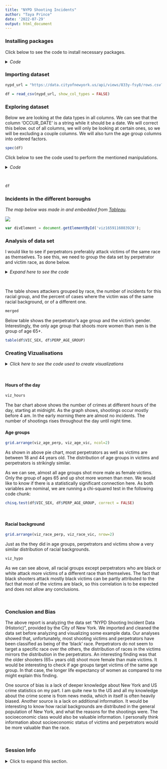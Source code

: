 ```yaml
---
title: "NYPD Shooting Incidents"
author: "Taya Prince"
date: '2022-07-29'
output: html_document
---
```

### Installing packages

Click below to see the code to install necessary packages.

<details>
  <summary>*Code*</summary>

```r
install.packages('tidyverse')
install.packages('lubridate')
install.packages("gridExtra")
library(tidyverse)
library(lubridate)
library(gridExtra)

#This setting disables a notification from the summarise function that is redundant in this case
options(dplyr.summarise.inform = FALSE)
```

</details>

### Importing dataset

```r
nypd_url = "https://data.cityofnewyork.us/api/views/833y-fsy8/rows.csv?accessType=DOWNLOAD"

df = read_csv(nypd_url, show_col_types = FALSE)
```

### Exploring dataset

Below we are looking at the data types in all columns. We can see that the column 'OCCUR_DATE' is a string while it should be a date. We will correct this below. out of all columns, we will only be looking at certain ones, so we will be excluding a couple columns. We will also turn the age group columns into ordered factors.

```r
spec(df)
```

Click below to see the code used to perform the mentioned manipulations.

<details>
  <summary>*Code*</summary>

```r

df = df %>% 
  select(c("OCCUR_DATE", 
           "OCCUR_TIME", 
           "BORO",
           "STATISTICAL_MURDER_FLAG",
           "PERP_AGE_GROUP",
           "PERP_SEX",
           "PERP_RACE",
           "VIC_AGE_GROUP",
           "VIC_SEX",
           "VIC_RACE")) %>%
  mutate(OCCUR_DATE = mdy(OCCUR_DATE))

df$PERP_AGE_GROUP = factor(df$PERP_AGE_GROUP, levels = c("<18", "18-24", "25-44", "45-64", "65+", "UNKNOWN"))
df$VIC_AGE_GROUP = factor(df$VIC_AGE_GROUP, levels = c("<18", "18-24", "25-44", "45-64", "65+", "UNKNOWN"))
df$PERP_RACE = factor(df$PERP_RACE)
df$PERP_SEX = factor(df$PERP_SEX)
df$VIC_RACE = factor(df$VIC_RACE)
df$VIC_SEX = factor(df$VIC_SEX)
df$BORO = factor(df$BORO)

```

</details>

</br>

```r
df
```



### Incidents in the different boroughs

*The map below was made in and embedded from [Tableau](https://public.tableau.com "Tableau Public").*

<div class='tableauPlaceholder' id='viz1659116083928' style='position: relative'><noscript><a href='#'><img alt=' ' src='https:&#47;&#47;public.tableau.com&#47;static&#47;images&#47;NY&#47;NYPDShootingIncidents_16591154717140&#47;Dashboard1&#47;1_rss.png' style='border: none' /></a></noscript><object class='tableauViz'  style='display:none;'><param name='host_url' value='https%3A%2F%2Fpublic.tableau.com%2F' /> <param name='embed_code_version' value='3' /> <param name='site_root' value='' /><param name='name' value='NYPDShootingIncidents_16591154717140&#47;Dashboard1' /><param name='tabs' value='yes' /><param name='toolbar' value='yes' /><param name='static_image' value='https:&#47;&#47;public.tableau.com&#47;static&#47;images&#47;NY&#47;NYPDShootingIncidents_16591154717140&#47;Dashboard1&#47;1.png' /> <param name='animate_transition' value='yes' /><param name='display_static_image' value='yes' /><param name='display_spinner' value='yes' /><param name='display_overlay' value='yes' /><param name='display_count' value='yes' /><param name='language' value='en-US' /></object></div>                

```js
var divElement = document.getElementById('viz1659116083928');                    var vizElement = divElement.getElementsByTagName('object')[0];                    if ( divElement.offsetWidth > 800 ) { vizElement.style.minWidth='1000px';vizElement.style.maxWidth='100%';vizElement.style.minHeight='850px';vizElement.style.maxHeight=(divElement.offsetWidth*0.75)+'px';} else if ( divElement.offsetWidth > 500 ) { vizElement.style.minWidth='1000px';vizElement.style.maxWidth='100%';vizElement.style.minHeight='850px';vizElement.style.maxHeight=(divElement.offsetWidth*0.75)+'px';} else { vizElement.style.width='100%';vizElement.style.minHeight='1000px';vizElement.style.maxHeight=(divElement.offsetWidth*1.77)+'px';}                     var scriptElement = document.createElement('script');                    scriptElement.src = 'https://public.tableau.com/javascripts/api/viz_v1.js';                    vizElement.parentNode.insertBefore(scriptElement, vizElement);                

```

### Analysis of data set

I would like to see if perpetrators preferably attack victims of the same race as themselves. To see this, we need to group the data set by perpetrator and victim race, as done below. 

<details>
  <summary>*Expand here to see the code*</summary>
```r

#creating two new dfs: grouped by perpetrator race and grouped by both perp. and vic. race
by_race_df = df[!(is.na(df$PERP_RACE)),] %>%
  group_by(PERP_RACE, VIC_RACE) %>%
  summarise(incidents = n()) 

by_perprace_df = df[!(is.na(df$PERP_RACE)),] %>%
  group_by(PERP_RACE) %>%
  summarise(incidents = n()) 

#creating new df containing incidents only when victim is same race as perpetrator
same_race = by_race_df[by_race_df$PERP_RACE==by_race_df$VIC_RACE,]

#merging the above two new dfs and deleting them
merged = merge(by_perprace_df, same_race, by = "PERP_RACE", all.x = TRUE)
rm(by_perprace_df)
rm(same_race)
rm(by_race_df)

#deleting VIC_RACE, not needed
merged = subset(merged, select = -VIC_RACE)

#renaming columns
merged = rename(merged, incidents = incidents.x, VIC_RACE_SAME = incidents.y)

#replacing NA with 0
merged = replace(merged, is.na(merged), 0)

#calculating 'other' column
merged$VIC_RACE_DIFF = with(merged, merged$incidents - merged$VIC_RACE_SAME)

#changing absolute values to percent
merged$VIC_RACE_SAME = merged$VIC_RACE_SAME/merged$incidents
merged$VIC_RACE_DIFF = merged$VIC_RACE_DIFF/merged$incidents

#remove Unknown

merged = merged[!merged$PERP_RACE=='UNKNOWN',]

```

</details>

</br>

The table shows attackers grouped by race, the number of incidents for this racial group, and the percent of cases where the victim was of the same racial background, or of a different one. 

```r
merged
```

Below table shows the perpetrator's age group and the victim's gender. Interestingly, the only age group that shoots more women than men is the group of age 65+.

```r
table(df$VIC_SEX, df$PERP_AGE_GROUP)
```

### Creating Vizualisations

<details>
  <summary>*Click here to see the code used to create visualizations*</summary>
  
```r

##############################
#pie chart races perp and vic#
##############################
temp = df[!(is.na(df$PERP_RACE)|df$PERP_RACE=="UNKNOWN"),] %>% group_by(PERP_RACE) %>% summarise(incidents = n())
viz_race_perp = ggplot(temp, aes(x = "", y = incidents, fill = PERP_RACE)) +
  geom_bar(stat="identity", width=1, color = "white") +
  coord_polar("y", start=0) + 
  theme_void() + 
  scale_fill_manual(name = "", values = c("#00455c", "#00636f", "#008067", "#3d9945", "#9ba910", "#ffa90a")) + 
  labs(title = "Perpetrator Race")

temp = df[!(is.na(df$VIC_RACE)|df$VIC_RACE=="UNKNOWN"),] %>% group_by(VIC_RACE) %>% summarise(incidents = n())
viz_race_vic = ggplot(temp, aes(x = "", y = incidents, fill = VIC_RACE)) +
  geom_bar(stat="identity", width=1, color = "white") +
  coord_polar("y", start=0) + 
  theme_void() + 
  scale_fill_manual(name = "", values = c("#00455c", "#00636f", "#008067", "#3d9945", "#9ba910", "#ffa90a")) + 
  labs(title = "Victim Race")

###################################
#pie chart age groups perp and vic#
###################################
temp = df[!(is.na(df$PERP_AGE_GROUP)|df$PERP_AGE_GROUP=="UNKNOWN"),] %>% group_by(PERP_AGE_GROUP) %>% summarise(incidents = n())
viz_age_perp = ggplot(temp, aes(x = "", y = incidents, fill = PERP_AGE_GROUP)) +
  geom_bar(stat="identity", width=1, color = "white") +
  coord_polar("y", start=0) + 
  theme_void() + 
  scale_fill_manual(name = "", values = c("#00455c", "#006b70", "#008d58", "#84a620", "#ffa90a")) + 
  labs(title = "Perpetrator Age Groups")

temp = df[!(is.na(df$VIC_AGE_GROUP)|df$VIC_AGE_GROUP=="UNKNOWN"),] %>% group_by(VIC_AGE_GROUP) %>% summarise(incidents = n())
viz_age_vic = ggplot(temp, aes(x = "", y = incidents, fill = VIC_AGE_GROUP)) +
  geom_bar(stat="identity", width=1, color = "white") +
  coord_polar("y", start=0) + 
  theme_void() + 
  scale_fill_manual(name = "", values = c("#00455c", "#006b70", "#008d58", "#84a620", "#ffa90a")) + 
  labs(title = "Victim Age Groups")

##############################
#bar chart hours of incidents#
##############################
temp = df %>% 
  group_by(hour = hour(OCCUR_TIME)) %>% summarise(incidents = n())

viz_hours = ggplot(temp, aes(x = hour, y=incidents)) + geom_bar(stat = "identity", fill = "#006b70") + theme_minimal() + labs(title = "Incidents by Hour of Day", x = "Hour", y = "Incidents")

######################
#bar chart hypothesis#
######################

viz_hypo = subset(merged, select = -incidents) %>%
  pivot_longer(!PERP_RACE, names_to = "victim", values_to = "incidents") %>%
  ggplot(aes(x = PERP_RACE, y = incidents, fill = victim)) + 
  geom_bar(stat = "identity", position = "dodge") + 
  theme_minimal() + 
  xlab("Perpetrator Race") + 
  ylab("Percent of Incidents") + 
  coord_flip() +
  scale_fill_manual(values = c("#00636f","#ffa90a"), labels = c("Same Race", "Different Race"), name = "Victim") + 
  labs(title = "Racial Background of Perpetrators and Victims")
```

</details>

</br>

#### Hours of the day

```r

viz_hours

```

The bar chart above shows the number of crimes at different hours of the day, starting at midnight. As the graph shows, shootings occur mostly before 4 am. In the early morning there are almost no incidents. The number of shootings rises throughout the day until night time.

#### Age groups

```r

grid.arrange(viz_age_perp, viz_age_vic, ncol=2)

```

As shown in above pie chart, most perpetrators as well as victims are between 18 and 44 years old. The distribution of age groups in victims and perpetrators is strikingly similar.

As we can see, almost all age groups shot more male as female victims. Only the group of ages 65 and up shot more women than men. We would like to know if there is a statistically significant connection here. As both variables are nominal, we are running a chi-squared test in the following code chunk:

```r

chisq.test(df$VIC_SEX, df$PERP_AGE_GROUP, correct = FALSE)

```

</br>

#### Racial background

```r

grid.arrange(viz_race_perp, viz_race_vic, nrow=2)

```

Just as the they did in age groups, perpetrators and victims show a very similar distribution of racial backgrounds.

```r

viz_hypo

```

As we can see above, all racial groups except perpetrators who are black or white attack more victims of a different race than themselves. The fact that black shooters attack mostly black victims can be partly attributed to the fact that most of the victims are black, so this correlation is to be expected and does not allow any conclusions.

</br>

### Conclusion and Bias

The above report is analyzing the data set "NYPD Shooting Incident Data (Historic)", provided by the City of New York. We imported and cleaned the data set before analyzing and visualizing some example data. Our analyses showed that, unfortunately, most shooting victims and perpetrators have been classified as being of the 'black' race. Perpetrators do not seem to target a specific race over the others, the distribution of races in the victims mirrors the distribution in the perpetrators. An interesting finding was that the older shooters (65+ years old) shoot more female than male victims. It would be interesting to check if age groups target victims of the same age group. In that case, the longer life expectancy of women as compared to me might explain this finding. 

One source of bias is a lack of deeper knowledge about New York and US crime statistics on my part. I am quite new to the US and all my knowledge about the crime scene is from news media, which in itself is often heavily biased. Another source is a lack on additional information. It would be interesting to know how racial backgrounds are distributed in the general population of New York, and what the reasons for the shootings were. The socioeconomic class would also be valuable information. I personally think information about socioeconomic status of victims and perpetrators would be more valuable than the race.

</br>

### Session Info

<details>
  <summary>Click to expand this section.</summary>

```r
sessionInfo()
```

</details>
